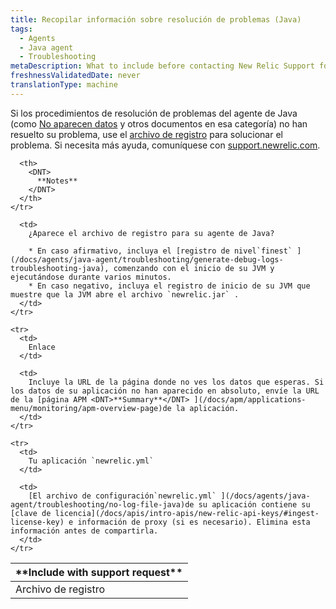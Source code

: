```yaml
---
title: Recopilar información sobre resolución de problemas (Java)
tags:
  - Agents
  - Java agent
  - Troubleshooting
metaDescription: What to include before contacting New Relic Support for help with your Java agent.
freshnessValidatedDate: never
translationType: machine
---
```


Si los procedimientos de resolución de problemas del agente de Java (como [No aparecen datos](/docs/apm/agents/java-agent/troubleshooting/no-data-appears-java) y otros documentos en esa categoría) no han resuelto su problema, use el [archivo de registro](#logfiles) para solucionar el problema. Si necesita más ayuda, comuníquese con [support.newrelic.com](https://support.newrelic.com).

<table>
  <thead>
    <tr>
      <th width={200}>
        <DNT>
          **Include with support request**
        </DNT>
      </th>

      <th>
        <DNT>
          **Notes**
        </DNT>
      </th>
    </tr>
  </thead>

  <tbody>
    <tr id="logfiles">
      <td>
        Archivo de registro
      </td>

      <td>
        ¿Aparece el archivo de registro para su agente de Java?

        * En caso afirmativo, incluya el [registro de nivel`finest` ](/docs/agents/java-agent/troubleshooting/generate-debug-logs-troubleshooting-java), comenzando con el inicio de su JVM y ejecutándose durante varios minutos.
        * En caso negativo, incluya el registro de inicio de su JVM que muestre que la JVM abre el archivo `newrelic.jar` .
      </td>
    </tr>

    <tr>
      <td>
        Enlace
      </td>

      <td>
        Incluye la URL de la página donde no ves los datos que esperas. Si los datos de su aplicación no han aparecido en absoluto, envíe la URL de la [página APM <DNT>**Summary**</DNT> ](/docs/apm/applications-menu/monitoring/apm-overview-page)de la aplicación.
      </td>
    </tr>

    <tr>
      <td>
        Tu aplicación `newrelic.yml`
      </td>

      <td>
        [El archivo de configuración`newrelic.yml` ](/docs/agents/java-agent/troubleshooting/no-log-file-java)de su aplicación contiene su [clave de licencia](/docs/apis/intro-apis/new-relic-api-keys/#ingest-license-key) e información de proxy (si es necesario). Elimina esta información antes de compartirla.
      </td>
    </tr>
  </tbody>
</table>